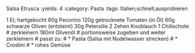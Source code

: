 Salsa Etrusca
:yields: 4
:category: Pasta
:tags: Italien;schnell;ausprobieren

1 Ei; hartgekocht
80g Pecorino
120g getrocknete Tomaten (in Öl)
60g schwarze Oliven (entsteint)
30g Petersilie
2 Zehen Knoblauch
1 Chilischote
# zerkleinern
180ml Olivenöl
# portionsweise zugeben und weiter zerkleinern
# passt zu:
# * Pasta (Salsa mit Nudelwasser strecken)
# * Crostini
# * rohes Gemüse
